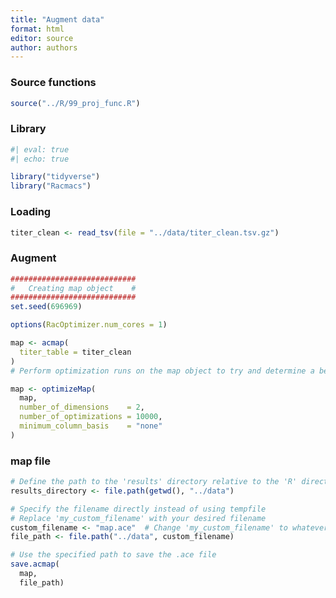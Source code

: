 ```yaml
---
title: "Augment data"
format: html
editor: source
author: authors
---
```


### Source functions

```r
source("../R/99_proj_func.R")
```

### Library

```r
#| eval: true
#| echo: true

library("tidyverse")
library("Racmacs")
```

### Loading

```r

titer_clean <- read_tsv(file = "../data/titer_clean.tsv.gz")

```


### Augment

```r
############################
#   Creating map object    #
############################
set.seed(696969)

options(RacOptimizer.num_cores = 1)

map <- acmap(
  titer_table = titer_clean
)
# Perform optimization runs on the map object to try and determine a best map

map <- optimizeMap(
  map,
  number_of_dimensions    = 2,
  number_of_optimizations = 10000,
  minimum_column_basis    = "none"
)

```


### map file

```r

# Define the path to the 'results' directory relative to the 'R' directory
results_directory <- file.path(getwd(), "../data")

# Specify the filename directly instead of using tempfile
# Replace 'my_custom_filename' with your desired filename
custom_filename <- "map.ace"  # Change 'my_custom_filename' to whatever you want
file_path <- file.path("../data", custom_filename)

# Use the specified path to save the .ace file
save.acmap(
  map,
  file_path)

```
